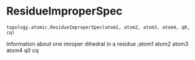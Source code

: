 # ResidueImproperSpec { #kimmdy.topology.atomic.ResidueImproperSpec }

`topology.atomic.ResidueImproperSpec(atom1, atom2, atom3, atom4, q0, cq)`

Information about one imroper dihedral in a residue
;atom1 atom2 atom3 atom4     q0     cq
